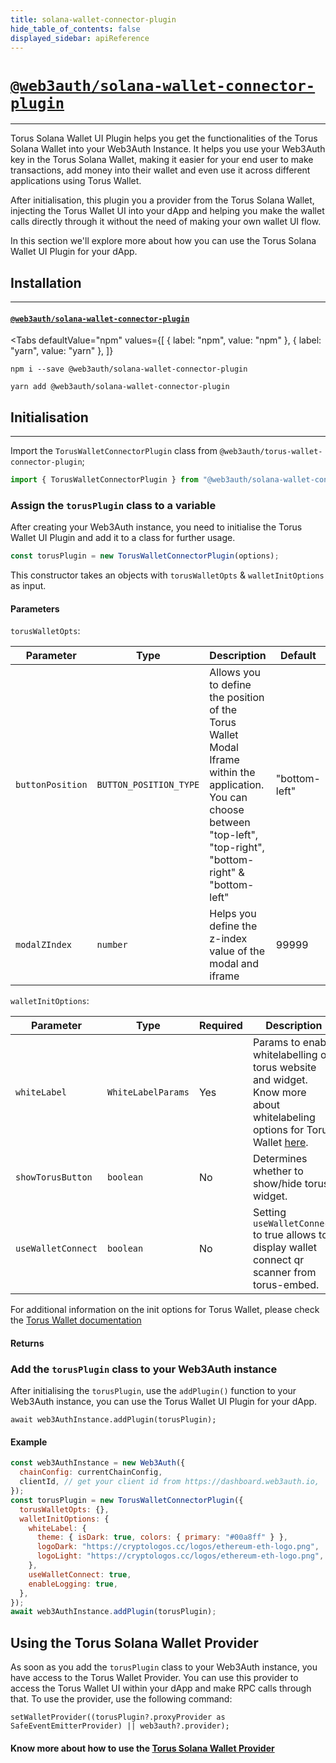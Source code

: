 ```yaml
---
title: solana-wallet-connector-plugin
hide_table_of_contents: false
displayed_sidebar: apiReference
---
```


# [`@web3auth/solana-wallet-connector-plugin`](https://npmjs.com/package/@web3auth/solana-wallet-connector-plugin)

---


Torus Solana Wallet UI Plugin helps you get the functionalities of the Torus Solana Wallet into your Web3Auth Instance. It helps you use your Web3Auth
key in the Torus Solana Wallet, making it easier for your end user to make transactions, add money into their wallet and even use it across different
applications using Torus Wallet.

After initialisation, this plugin you a provider from the Torus Solana Wallet, injecting the Torus Wallet UI into your dApp and helping you make the
wallet calls directly through it without the need of making your own wallet UI flow.

In this section we'll explore more about how you can use the Torus Solana Wallet UI Plugin for your dApp.

## Installation

---

#### [`@web3auth/solana-wallet-connector-plugin`](https://www.npmjs.com/package/@web3auth/solana-wallet-connector-plugin)

<Tabs
  defaultValue="npm"
  values={[
    { label: "npm", value: "npm" },
    { label: "yarn", value: "yarn" },
  ]}
>

<TabItem value="npm">

```shell
npm i --save @web3auth/solana-wallet-connector-plugin
```

</TabItem>

<TabItem value="yarn">

```shell
yarn add @web3auth/solana-wallet-connector-plugin
```

</TabItem>

</Tabs>

## Initialisation

---

Import the `TorusWalletConnectorPlugin` class from `@web3auth/torus-wallet-connector-plugin`;

```javascript
import { TorusWalletConnectorPlugin } from "@web3auth/solana-wallet-connector-plugin";
```

### Assign the `torusPlugin` class to a variable

After creating your Web3Auth instance, you need to initialise the Torus Wallet UI Plugin and add it to a class for further usage.

```javascript
const torusPlugin = new TorusWalletConnectorPlugin(options);
```

This constructor takes an objects with `torusWalletOpts` & `walletInitOptions` as input.

#### Parameters

`torusWalletOpts`:

| Parameter        | Type                   | Description                                                                                                                                                               | Default       |
| ---------------- | ---------------------- | ------------------------------------------------------------------------------------------------------------------------------------------------------------------------- | ------------- |
| `buttonPosition` | `BUTTON_POSITION_TYPE` | Allows you to define the position of the Torus Wallet Modal Iframe within the application. You can choose between "top-left", "top-right", "bottom-right" & "bottom-left" | "bottom-left" |
| `modalZIndex`    | `number`               | Helps you define the z-index value of the modal and iframe                                                                                                                | 99999         |

`walletInitOptions`:

| Parameter          | Type               | Required | Description                                                                                                                                                                            | Default |
| ------------------ | ------------------ | -------- | -------------------------------------------------------------------------------------------------------------------------------------------------------------------------------------- | ------- |
| `whiteLabel`       | `WhiteLabelParams` | Yes      | Params to enable whitelabelling of torus website and widget. Know more about whitelabeling options for Torus Wallet [here](https://docs.tor.us/wallet/api-reference/class#whitelabel). | N/A     |
| `showTorusButton`  | `boolean`          | No       | Determines whether to show/hide torus widget.                                                                                                                                          | `true`  |
| `useWalletConnect` | `boolean`          | No       | Setting `useWalletConnect` to true allows to display wallet connect qr scanner from torus-embed.                                                                                       | `false` |

For additional information on the init options for Torus Wallet, please check the
[Torus Wallet documentation](https://docs.tor.us/solana-wallet/api-reference/class#init)

#### Returns

### Add the `torusPlugin` class to your Web3Auth instance

After initialising the `torusPlugin`, use the `addPlugin()` function to your Web3Auth instance, you can use the Torus Wallet UI Plugin for your dApp.

```
await web3AuthInstance.addPlugin(torusPlugin);
```

#### Example

```javascript
const web3AuthInstance = new Web3Auth({
  chainConfig: currentChainConfig,
  clientId, // get your client id from https://dashboard.web3auth.io,
});
const torusPlugin = new TorusWalletConnectorPlugin({
  torusWalletOpts: {},
  walletInitOptions: {
    whiteLabel: {
      theme: { isDark: true, colors: { primary: "#00a8ff" } },
      logoDark: "https://cryptologos.cc/logos/ethereum-eth-logo.png",
      logoLight: "https://cryptologos.cc/logos/ethereum-eth-logo.png",
    },
    useWalletConnect: true,
    enableLogging: true,
  },
});
await web3AuthInstance.addPlugin(torusPlugin);
```

## Using the Torus Solana Wallet Provider

As soon as you add the `torusPlugin` class to your Web3Auth instance, you have access to the Torus Wallet Provider. You can use this provider to
access the Torus Wallet UI within your dApp and make RPC calls through that. To use the provider, use the following command:

```
setWalletProvider((torusPlugin?.proxyProvider as SafeEventEmitterProvider) || web3auth?.provider);
```

#### Know more about how to use the [Torus Solana Wallet Provider](https://docs.tor.us/solana-wallet/api-reference/solana/send-transaction)
